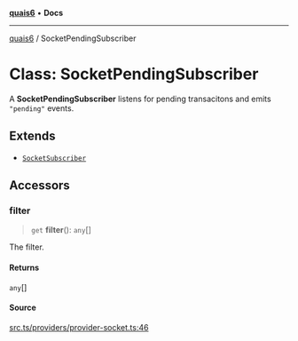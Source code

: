 [**quais6**](../README.md) • **Docs**

***

[quais6](../globals.md) / SocketPendingSubscriber

# Class: SocketPendingSubscriber

A **SocketPendingSubscriber** listens for pending transacitons and emits
 `"pending"` events.

## Extends

- [`SocketSubscriber`](SocketSubscriber.md)

## Accessors

### filter

> `get` **filter**(): `any`[]

The filter.

#### Returns

`any`[]

#### Source

[src.ts/providers/provider-socket.ts:46](https://github.com/dominant-strategies/quais-6.js/blob/aca1855329c3946c627ab7f16ac5304cea7d20c5/src.ts/providers/provider-socket.ts#L46)
